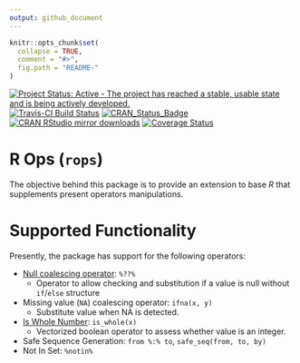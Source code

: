 ```yaml
---
output: github_document
---
```


```r
knitr::opts_chunk$set(
  collapse = TRUE,
  comment = "#>",
  fig.path = "README-"
)
```

[![Project Status: Active - The project has reached a stable, usable state and is being actively developed.](http://www.repostatus.org/badges/latest/active.svg)](http://www.repostatus.org/#active)
[![Travis-CI Build Status](https://travis-ci.org/coatless/rops.svg?branch=master)](https://travis-ci.org/coatless/rops)
[![CRAN_Status_Badge](http://www.r-pkg.org/badges/version/rop)](https://cran.r-project.org/package=rops)
[![CRAN RStudio mirror downloads](http://cranlogs.r-pkg.org/badges/rops)](http://www.r-pkg.org/pkg/rops)
[![Coverage Status](https://img.shields.io/codecov/c/github/coatless/rops/master.svg)](https://codecov.io/github/coatless/rops?branch=master)

# R Ops (`rops`)

The objective behind this package is to provide an extension to base *R* that
supplements present operators manipulations.


# Supported Functionality

Presently, the package has support for the following operators:

- [Null coalescing operator](https://en.wikipedia.org/wiki/Null_coalescing_operator): `%??%`
     - Operator to allow checking and substitution if a value is null without `if`/`else` structure 
- Missing value (`NA`) coalescing operator: `ifna(x, y)`
     - Substitute value when NA is detected.
- [Is Whole Number](https://en.wikipedia.org/wiki/Integer): `is_whole(x)`
     - Vectorized boolean operator to assess whether value is an integer.
- Safe Sequence Generation: `from %:% to`, `safe_seq(from, to, by)`
- Not In Set: `%notin%`
